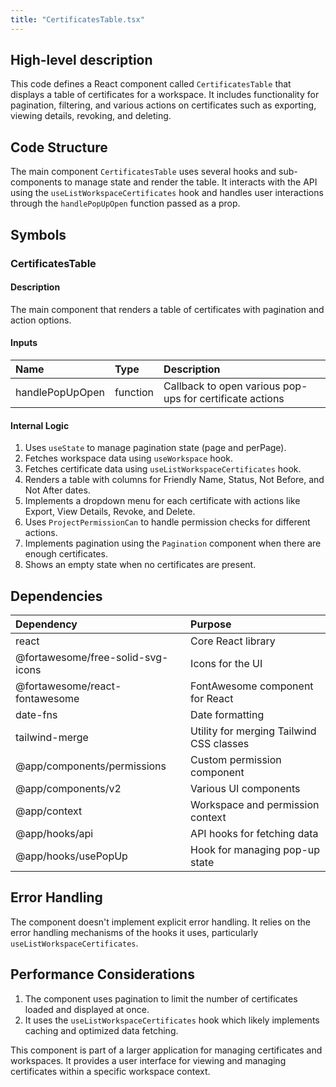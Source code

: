 ```yaml
---
title: "CertificatesTable.tsx"
---
```


## High-level description
This code defines a React component called `CertificatesTable` that displays a table of certificates for a workspace. It includes functionality for pagination, filtering, and various actions on certificates such as exporting, viewing details, revoking, and deleting.

## Code Structure
The main component `CertificatesTable` uses several hooks and sub-components to manage state and render the table. It interacts with the API using the `useListWorkspaceCertificates` hook and handles user interactions through the `handlePopUpOpen` function passed as a prop.

## Symbols

### CertificatesTable
#### Description
The main component that renders a table of certificates with pagination and action options.

#### Inputs
| Name | Type | Description |
|:-----|:-----|:------------|
| handlePopUpOpen | function | Callback to open various pop-ups for certificate actions |

#### Internal Logic
1. Uses `useState` to manage pagination state (page and perPage).
2. Fetches workspace data using `useWorkspace` hook.
3. Fetches certificate data using `useListWorkspaceCertificates` hook.
4. Renders a table with columns for Friendly Name, Status, Not Before, and Not After dates.
5. Implements a dropdown menu for each certificate with actions like Export, View Details, Revoke, and Delete.
6. Uses `ProjectPermissionCan` to handle permission checks for different actions.
7. Implements pagination using the `Pagination` component when there are enough certificates.
8. Shows an empty state when no certificates are present.

## Dependencies
| Dependency | Purpose |
|:-----------|:--------|
| react | Core React library |
| @fortawesome/free-solid-svg-icons | Icons for the UI |
| @fortawesome/react-fontawesome | FontAwesome component for React |
| date-fns | Date formatting |
| tailwind-merge | Utility for merging Tailwind CSS classes |
| @app/components/permissions | Custom permission component |
| @app/components/v2 | Various UI components |
| @app/context | Workspace and permission context |
| @app/hooks/api | API hooks for fetching data |
| @app/hooks/usePopUp | Hook for managing pop-up state |

## Error Handling
The component doesn't implement explicit error handling. It relies on the error handling mechanisms of the hooks it uses, particularly `useListWorkspaceCertificates`.

## Performance Considerations
1. The component uses pagination to limit the number of certificates loaded and displayed at once.
2. It uses the `useListWorkspaceCertificates` hook which likely implements caching and optimized data fetching.

This component is part of a larger application for managing certificates and workspaces. It provides a user interface for viewing and managing certificates within a specific workspace context.